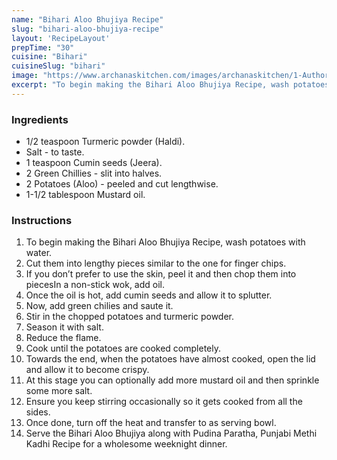 ---
name: "Bihari Aloo Bhujiya Recipe"
slug: "bihari-aloo-bhujiya-recipe"
layout: 'RecipeLayout'
prepTime: "30"
cuisine: "Bihari"
cuisineSlug: "bihari"
image: "https://www.archanaskitchen.com/images/archanaskitchen/1-Author/KarthikaKrishnan/Bihari_Aloo_Ki_Bhujiya.jpg"
excerpt: "To begin making the Bihari Aloo Bhujiya Recipe, wash potatoes with water"
---

### Ingredients

- 1/2 teaspoon Turmeric powder (Haldi).
- Salt - to taste.
- 1 teaspoon Cumin seeds (Jeera).
- 2 Green Chillies - slit into halves.
- 2 Potatoes (Aloo) - peeled and cut lengthwise.
- 1-1/2 tablespoon Mustard oil.

### Instructions

1. To begin making the Bihari Aloo Bhujiya Recipe, wash potatoes with water.
1. Cut them into lengthy pieces similar to the one for finger chips.
1. If you don’t prefer to use the skin, peel it and then chop them into piecesIn a non-stick wok, add oil.
1. Once the oil is hot, add cumin seeds and allow it to splutter.
1. Now, add green chilies and saute it.
1. Stir in the chopped potatoes and turmeric powder.
1. Season it with salt.
1. Reduce the flame.
1. Cook until the potatoes are cooked completely.
1. Towards the end, when the potatoes have almost cooked, open the lid and allow it to become crispy.
1. At this stage you can optionally add more mustard oil and then sprinkle some more salt.
1. Ensure you keep stirring occasionally so it gets cooked from all the sides.
1. Once done, turn off the heat and transfer to as serving bowl.
1. Serve the Bihari Aloo Bhujiya along with Pudina Paratha, Punjabi Methi Kadhi Recipe for a wholesome weeknight dinner.
